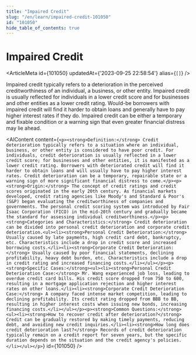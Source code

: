 ```yaml
---
title: "Impaired Credit"
slug: "/en/learn/impaired-credit-101050"
id: "101050"
hide_table_of_contents: true
---
```



# Impaired Credit

<ArticleMeta id={101050} updatedAt={'2023-09-25 22:58:54'} alias={`[]`} />
<div className='border-solid border-b border-t-0 my-4 border-[var(--ifm-color-gray-300)]' />

Impaired credit typically refers to a deterioration in the perceived creditworthiness of an individual, a business, or other entity. Impaired credit is usually reflected for individuals in a lower credit score and for businesses and other entities as a lower credit rating. Would-be borrowers with impaired credit will find it harder to obtain loans and generally have to pay higher interest rates if they do. Impaired credit can be either a temporary and fixable condition or a warning sign that even greater financial distress may lie ahead.

<AIContent content={`<p><strong>Definition:</strong> Credit deterioration typically refers to a situation where an individual, business, or other entity is considered to have poor credit. For individuals, credit deterioration is usually reflected in a lower credit score; for businesses and other entities, it is manifested as a lower credit rating. Borrowers with deteriorated credit will find it harder to obtain loans and will usually have to pay higher interest rates. Credit deterioration can be a temporary, repairable state or a warning sign of more significant financial distress to come.</p><p><strong>Origin:</strong> The concept of credit ratings and credit scores originated in the early 20th century. As financial markets developed, credit rating agencies like Moody's and Standard & Poor's (S&P) began evaluating the creditworthiness of companies and governments. The personal credit scoring system was introduced by Fair Isaac Corporation (FICO) in the mid-20th century and gradually became the standard for assessing individual creditworthiness.</p><p><strong>Categories and Characteristics:</strong> Credit deterioration can be divided into personal credit deterioration and corporate credit deterioration.<ul><li><strong>Personal Credit Deterioration:</strong> Usually caused by late payments, high credit card debt, bankruptcy, etc. Characteristics include a drop in credit score and increased borrowing costs.</li><li><strong>Corporate Credit Deterioration:</strong> Usually caused by poor financial statements, declining profitability, heavy debt burden, etc. Characteristics include a drop in credit rating and increased financing costs.</li></ul></p><p><strong>Specific Cases:</strong><ul><li><strong>Personal Credit Deterioration Case:</strong> Mr. Wang experienced job loss, leading to overdue credit card bills. His credit score dropped from 750 to 600, resulting in a mortgage application rejection and higher interest rates on other loans.</li><li><strong>Corporate Credit Deterioration Case:</strong> A company faced intense market competition, leading to declining profitability. Its credit rating dropped from BBB to BB, resulting in higher interest costs when issuing new bonds, increasing financing costs.</li></ul></p><p><strong>Common Questions:</strong><ul><li><strong>How to recover credit after deterioration?</strong> Credit can be gradually restored by making timely payments, reducing debt, and avoiding new credit inquiries.</li><li><strong>How long does credit deterioration last?</strong> Records of credit deterioration typically remain on a credit report for seven years, but the specific duration depends on the situation and the credit agency's policies.</li></ul></p>`} id={101050} />
